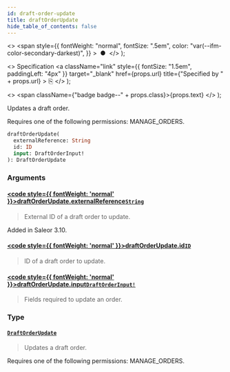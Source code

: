 ```yaml
---
id: draft-order-update
title: draftOrderUpdate
hide_table_of_contents: false
---
```


  <>
    <span
      style={{
        fontWeight: "normal",
        fontSize: ".5em",
        color: "var(--ifm-color-secondary-darkest)",
      }}
    >
      &nbsp;●&nbsp;
    </span>
  </>
);

  <>
    Specification
    <a
      className="link"
      style={{ fontSize: "1.5em", paddingLeft: "4px" }}
      target="\_blank"
      href={props.url}
      title={"Specified by " + props.url}
    >
      ⎘
    </a>
  </>
);

  <>
    <span className={"badge badge--" + props.class}>{props.text}</span>
  </>
);

Updates a draft order.

Requires one of the following permissions: MANAGE_ORDERS.

```graphql
draftOrderUpdate(
  externalReference: String
  id: ID
  input: DraftOrderInput!
): DraftOrderUpdate
```

### Arguments

#### [<code style={{ fontWeight: 'normal' }}>draftOrderUpdate.<b>externalReference</b></code>](#)<Bullet />[`String`](../../api-reference/miscellaneous/scalars/string) <Badge class="secondary" text="scalar"/> <Badge class="secondary" text="miscellaneous"/>

> External ID of a draft order to update.

Added in Saleor 3.10.

>

#### [<code style={{ fontWeight: 'normal' }}>draftOrderUpdate.<b>id</b></code>](#)<Bullet />[`ID`](../../api-reference/miscellaneous/scalars/id) <Badge class="secondary" text="scalar"/> <Badge class="secondary" text="miscellaneous"/>

> ID of a draft order to update.

#### [<code style={{ fontWeight: 'normal' }}>draftOrderUpdate.<b>input</b></code>](#)<Bullet />[`DraftOrderInput!`](../../api-reference/orders/inputs/draft-order-input) <Badge class="secondary" text="non-null"/> <Badge class="secondary" text="input"/> <Badge class="secondary" text="orders"/>

> Fields required to update an order.

### Type

#### [`DraftOrderUpdate`](../../api-reference/orders/objects/draft-order-update) <Badge class="secondary" text="object"/> <Badge class="secondary" text="orders"/>

> Updates a draft order.

Requires one of the following permissions: MANAGE_ORDERS.

>
